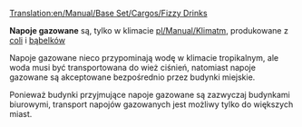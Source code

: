 [[Translation:en/Manual/Base Set/Cargos/Fizzy Drinks]]

{{pl/Manual/Base Set/Cargos/Ładunek|name=Napoje gazowane
|image=en/Manual/Base Set/Cargos/FizzyDrinks.png
|produced=[[pl/Manual/Base Set/Industries/Fabryka napojów gazowanych|Fabryka napojów gazowanych]]
|accepted=[[pl/Manual/Base Set/Domy|Miasta]]
}}

'''Napoje gazowane''' są, tylko w klimacie [[pl/Manual/Klimat]]m, produkowane z [[pl/Manual/Base Set/Cargos/Cola|coli]] i [[pl/Manual/Base Set/Cargos/Bąbelki|bąbelków]]

Napoje gazowane nieco przypominają wodę w klimacie tropikalnym, ale woda musi być transportowana do wież ciśnień, natomiast napoje gazowane są akceptowane bezpośrednio przez budynki miejskie.

Ponieważ budynki przyjmujące napoje gazowane są zazwyczaj budynkami biurowymi, transport napojów gazowanych jest możliwy tylko do większych miast. 

{{pl/Manual/Navbox Ładunek}}